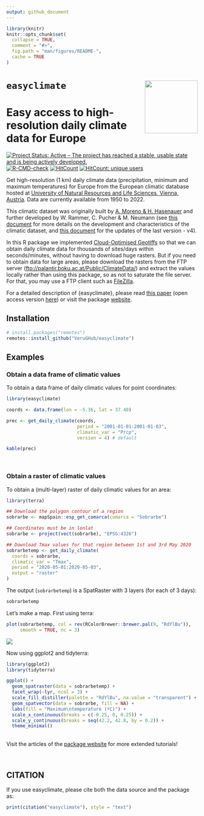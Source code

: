 ```yaml
---
output: github_document
---
```


<!-- README.md is generated from README.Rmd. Please edit that file -->

```r
library(knitr)
knitr::opts_chunk$set(
  collapse = TRUE,
  comment = "#>",
  fig.path = "man/figures/README-",
  cache = TRUE
)

```

# `easyclimate` <a href='https://verughub.github.io/easyclimate/'><img src="man/figures/easyclimate_logo_small.png" align="right" height="139"/></a>

# Easy access to high-resolution daily climate data for Europe

<!-- badges: start -->

[![Project Status: Active -- The project has reached a stable, usable state and is being actively developed.](https://www.repostatus.org/badges/latest/active.svg)](https://www.repostatus.org/#active) [![R-CMD-check](https://github.com/VeruGHub/easyclimate/actions/workflows/R-CMD-check.yaml/badge.svg)](https://github.com/VeruGHub/easyclimate/actions/workflows/R-CMD-check.yaml) 
[![HitCount](https://hits.dwyl.com/VeruGHub/easyclimate.svg?style=flat-square)](https://hits.dwyl.com/VeruGHub/easyclimate)
[![HitCount: unique users](https://hits.dwyl.com/VeruGHub/easyclimate.svg?style=flat-square&show=unique)](https://hits.dwyl.com/VeruGHub/easyclimate)
<!-- [![Codecov test coverage](https://codecov.io/gh/VeruGHub/easyclimate/branch/master/graph/badge.svg)](https://codecov.io/gh/VeruGHub/easyclimate?branch=master) -->

<!-- badges: end -->

Get high-resolution (1 km) daily climate data (precipitation, minimum and maximum temperatures) for Europe from the European climatic database hosted at [University of Natural Resources and Life Sciences, Vienna, Austria](https://boku.ac.at/en/wabo/waldbau/wir-ueber-uns/daten). Data are currently available from 1950 to 2022.

This climatic dataset was originally built by [A. Moreno & H. Hasenauer](https://doi.org/10.1002/joc.4436) and further developed by W. Rammer, C. Pucher & M. Neumann (see [this document](https://github.com/VeruGHub/easyclimate/blob/master/inst/Description_Evaluation_Validation_Downscaled_Climate_Data_v2.pdf) for more details on the development and characteristics of the climatic dataset, and [this document](https://doi.org/10.6084/m9.figshare.22962671.v1) for the updates of the last version - v4).

In this R package we implemented [Cloud-Optimised Geotiffs](https://www.cogeo.org/) so that we can obtain daily climate data for thousands of sites/days within seconds/minutes, without having to download huge rasters. But if you need to obtain data for large areas, please download the rasters from the FTP server (<ftp://palantir.boku.ac.at/Public/ClimateData/>) and extract the values locally rather than using this package, so as not to saturate the file server. For that, you may use a FTP client such as [FileZilla](https://filezilla-project.org/).

For a detailed description of {easyclimate}, please read [this paper](https://doi.org/10.1016/j.envsoft.2023.105627) (open access version [here](https://doi.org/10.32942/osf.io/mc8uj)) or visit the package [website](https://verughub.github.io/easyclimate/).

## Installation

``` r
# install.packages("remotes")
remotes::install_github("VeruGHub/easyclimate")
```

## Examples

### Obtain a data frame of climatic values

To obtain a data frame of daily climatic values for point coordinates:

```r
library(easyclimate)

coords <- data.frame(lon = -5.36, lat = 37.40)

prec <- get_daily_climate(coords, 
                          period = "2001-01-01:2001-01-03", 
                          climatic_var = "Prcp",
                          version = 4) # default
```

```r
kable(prec)
```

<br>

### Obtain a raster of climatic values

To obtain a (multi-layer) raster of daily climatic values for an area:

```r
library(terra)

## Download the polygon contour of a region
sobrarbe <- mapSpain::esp_get_comarca(comarca = "Sobrarbe")

## Coordinates must be in lonlat 
sobrarbe <- project(vect(sobrarbe), "EPSG:4326")

## Download Tmax values for that region between 1st and 3rd May 2020
sobrarbetemp <- get_daily_climate(
  coords = sobrarbe,
  climatic_var = "Tmax",
  period = "2020-05-01:2020-05-03",
  output = "raster"
)
```

The output (`sobrarbetemp`) is a SpatRaster with 3 layers (for each of 3 days):

```r
sobrarbetemp
```

Let's make a map. First using terra:

```r
plot(sobrarbetemp, col = rev(RColorBrewer::brewer.pal(9, "RdYlBu")), 
     smooth = TRUE, nc = 3)
```

![](man/figures/README-map_terra.png)

Now using ggplot2 and tidyterra:

```r
library(ggplot2)
library(tidyterra)

ggplot() +
  geom_spatraster(data = sobrarbetemp) +
  facet_wrap(~lyr, ncol = 3) +
  scale_fill_distiller(palette = "RdYlBu", na.value = "transparent") +
  geom_spatvector(data = sobrarbe, fill = NA) +
  labs(fill = "Maximum\ntemperature (ºC)") +
  scale_x_continuous(breaks = c(-0.25, 0, 0.25)) +
  scale_y_continuous(breaks = seq(42.2, 42.8, by = 0.2)) +
  theme_minimal()
```

<br> Visit the articles of the [package website](https://verughub.github.io/easyclimate/) for more extended tutorials!

<br>

## CITATION

If you use easyclimate, please cite both the data source and the package as:

```r
print(citation("easyclimate"), style = "text")
```
